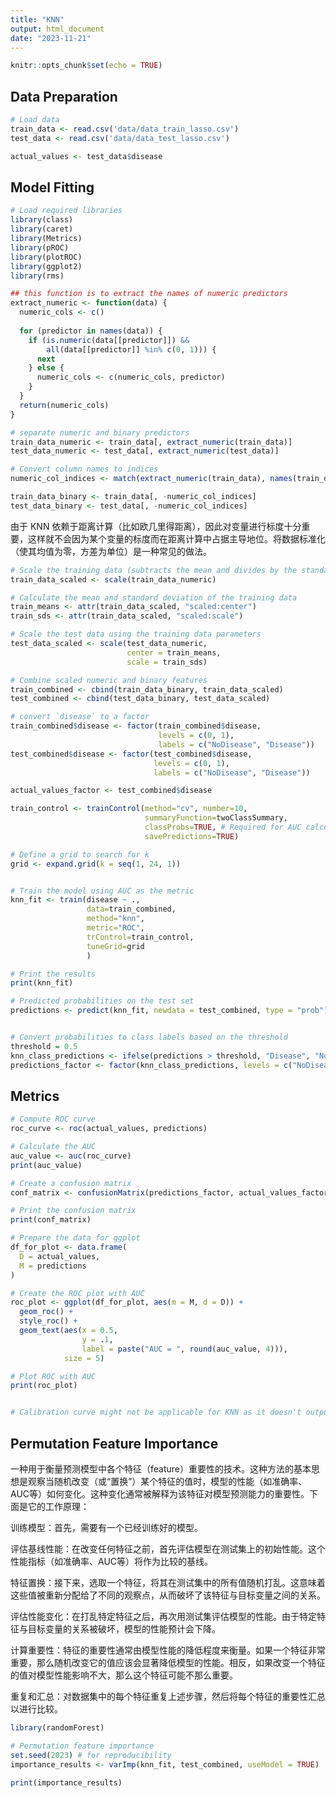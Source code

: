 ---
title: "KNN"
output: html_document
date: "2023-11-21"
---

```{r setup, include=FALSE}
knitr::opts_chunk$set(echo = TRUE)
```

## Data Preparation
```{r}
# Load data
train_data <- read.csv('data/data_train_lasso.csv')
test_data <- read.csv('data/data_test_lasso.csv')

actual_values <- test_data$disease
```

## Model Fitting

```{r}
# Load required libraries
library(class)
library(caret)
library(Metrics)
library(pROC)
library(plotROC)
library(ggplot2)
library(rms)
```


```{r}
## this function is to extract the names of numeric predictors
extract_numeric <- function(data) {
  numeric_cols <- c()
  
  for (predictor in names(data)) {
    if (is.numeric(data[[predictor]]) && 
        all(data[[predictor]] %in% c(0, 1))) {
      next
    } else {
      numeric_cols <- c(numeric_cols, predictor)
    }
  }
  return(numeric_cols)
}

```


```{r}
# separate numeric and binary predictors
train_data_numeric <- train_data[, extract_numeric(train_data)]
test_data_numeric <- test_data[, extract_numeric(test_data)]

# Convert column names to indices
numeric_col_indices <- match(extract_numeric(train_data), names(train_data))

train_data_binary <- train_data[, -numeric_col_indices]
test_data_binary <- test_data[, -numeric_col_indices]
```


由于 KNN 依赖于距离计算（比如欧几里得距离），因此对变量进行标度十分重要，这样就不会因为某个变量的标度而在距离计算中占据主导地位。将数据标准化（使其均值为零，方差为单位）是一种常见的做法。

```{r}
# Scale the training data (subtracts the mean and divides by the standard deviation, resulting in a dataset with a mean of 0 and a standard deviation of 1 for each column).
train_data_scaled <- scale(train_data_numeric)

# Calculate the mean and standard deviation of the training data
train_means <- attr(train_data_scaled, "scaled:center")
train_sds <- attr(train_data_scaled, "scaled:scale")

# Scale the test data using the training data parameters
test_data_scaled <- scale(test_data_numeric,
                          center = train_means,
                          scale = train_sds)

# Combine scaled numeric and binary features
train_combined <- cbind(train_data_binary, train_data_scaled)
test_combined <- cbind(test_data_binary, test_data_scaled)
```


```{r}
# convert `disease` to a factor
train_combined$disease <- factor(train_combined$disease,
                                 levels = c(0, 1),
                                 labels = c("NoDisease", "Disease"))
test_combined$disease <- factor(test_combined$disease,
                                levels = c(0, 1),
                                labels = c("NoDisease", "Disease"))

actual_values_factor <- test_combined$disease
```



```{r}
train_control <- trainControl(method="cv", number=10, 
                              summaryFunction=twoClassSummary, 
                              classProbs=TRUE, # Required for AUC calculation
                              savePredictions=TRUE)

# Define a grid to search for k
grid <- expand.grid(k = seq(1, 24, 1))


# Train the model using AUC as the metric
knn_fit <- train(disease ~ ., 
                 data=train_combined,
                 method="knn", 
                 metric="ROC", 
                 trControl=train_control,
                 tuneGrid=grid
                 )

# Print the results
print(knn_fit)
```

```{r}
# Predicted probabilities on the test set
predictions <- predict(knn_fit, newdata = test_combined, type = "prob")[, "Disease"]


# Convert probabilities to class labels based on the threshold
threshold = 0.5
knn_class_predictions <- ifelse(predictions > threshold, "Disease", "NoDisease")
predictions_factor <- factor(knn_class_predictions, levels = c("NoDisease", "Disease"))

```


## Metrics
```{r} 
# Compute ROC curve
roc_curve <- roc(actual_values, predictions)

# Calculate the AUC
auc_value <- auc(roc_curve)
print(auc_value)

# Create a confusion matrix
conf_matrix <- confusionMatrix(predictions_factor, actual_values_factor)

# Print the confusion matrix
print(conf_matrix)

```



```{r}
# Prepare the data for ggplot
df_for_plot <- data.frame(
  D = actual_values,
  M = predictions
)

# Create the ROC plot with AUC
roc_plot <- ggplot(df_for_plot, aes(m = M, d = D)) +
  geom_roc() +
  style_roc() +
  geom_text(aes(x = 0.5,
                y = .1, 
                label = paste("AUC = ", round(auc_value, 4))), 
            size = 5)

# Plot ROC with AUC
print(roc_plot)


# Calibration curve might not be applicable for KNN as it doesn't output probabilities
```




## Permutation Feature Importance

一种用于衡量预测模型中各个特征（feature）重要性的技术。这种方法的基本思想是观察当随机改变（或“置换”）某个特征的值时，模型的性能（如准确率、AUC等）如何变化。这种变化通常被解释为该特征对模型预测能力的重要性。下面是它的工作原理：

训练模型：首先，需要有一个已经训练好的模型。

评估基线性能：在改变任何特征之前，首先评估模型在测试集上的初始性能。这个性能指标（如准确率、AUC等）将作为比较的基线。

特征置换：接下来，选取一个特征，将其在测试集中的所有值随机打乱。这意味着这些值被重新分配给了不同的观察点，从而破坏了该特征与目标变量之间的关系。

评估性能变化：在打乱特定特征之后，再次用测试集评估模型的性能。由于特定特征与目标变量的关系被破坏，模型的性能预计会下降。

计算重要性：特征的重要性通常由模型性能的降低程度来衡量。如果一个特征非常重要，那么随机改变它的值应该会显著降低模型的性能。相反，如果改变一个特征的值对模型性能影响不大，那么这个特征可能不那么重要。

重复和汇总：对数据集中的每个特征重复上述步骤，然后将每个特征的重要性汇总以进行比较。




```{r}
library(randomForest)

# Permutation feature importance
set.seed(2023) # for reproducibility
importance_results <- varImp(knn_fit, test_combined, useModel = TRUE)

print(importance_results)


```





